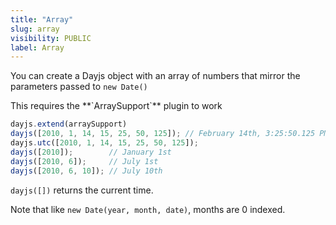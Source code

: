 ```yaml
---
title: "Array"
slug: array
visibility: PUBLIC
label: Array
---
```

You can create a Dayjs object with an array of numbers that mirror the parameters passed to `new Date()`

<Callout type="info">
This requires the **`ArraySupport`** plugin to work
</Callout>

```js
dayjs.extend(arraySupport)
dayjs([2010, 1, 14, 15, 25, 50, 125]); // February 14th, 3:25:50.125 PM
dayjs.utc([2010, 1, 14, 15, 25, 50, 125]);
dayjs([2010]);        // January 1st
dayjs([2010, 6]);     // July 1st
dayjs([2010, 6, 10]); // July 10th
```

`dayjs([])` returns the current time.

Note that like `new Date(year, month, date)`, months are 0 indexed.
